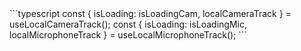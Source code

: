 <PlatformWrapper platform="react-js">
    ```typescript
    const { isLoading: isLoadingCam, localCameraTrack } = useLocalCameraTrack();
    const { isLoading: isLoadingMic, localMicrophoneTrack } = useLocalMicrophoneTrack();
    ```
</PlatformWrapper>